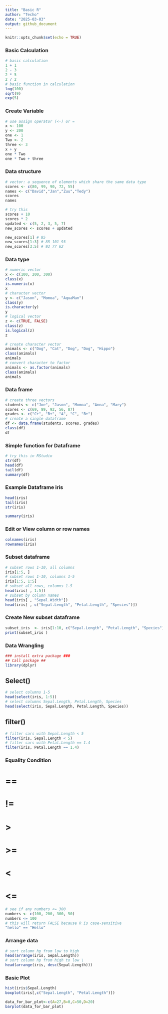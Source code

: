 ```yaml
---
title: "Basic R"
author: "Techo"
date: "2025-03-03"
output: github_document
---
```

```r
knitr::opts_chunk$set(echo = TRUE)
```
### Basic Calculation ###
```r
# basic calculation 
1 + 1 
2 - 3 
2 * 5 
2 / 2 
# basic function in calculation
log(100)
sqrt(9)
exp(5) 
```
### Create Variable ###
```r
# use assign operator (<-) or =
x <- 100 
y <- 200 
one <- 1
Two <- 2
three <- 3
x + y
one * Two
one * Two + three
```
### Data structure ###
```r
# vector: a sequence of elements which share the same data type 
scores <- c(80, 99, 90, 72, 55) 
names <- c("David","Jan","Zuu","Tedy")
scores
names
```
```r
# try this 
scores + 10 
scores * 2 
updated <- c(5, 2, 3, 5, 7) 
new_scores <- scores + updated 
```
```r
new_scores[1] # 85 
new_scores[1:3] # 85 101 93 
new_scores[3:5] # 93 77 62 
```
### Data type ###
```r
# numeric vector 
x <- c(100, 200, 300) 
class(x) 
is.numeric(x)
x
# character vector
y <- c("Jason", "Momoa", "AquaMan") 
class(y) 
is.character(y)
y
# logical vector 
z <- c(TRUE, FALSE) 
class(z) 
is.logical(z) 
z
```
```r
# create character vector 
animals <- c("Dog", "Cat", "Dog", "Dog", "Hippo") 
class(animals)
animals
# convert character to factor 
animals <- as.factor(animals) 
class(animals)
animals
```
### Data frame ###
```r
# create three vectors 
students <- c("Joe", "Jason", "Momoa", "Anna", "Mary") 
scores <- c(69, 89, 92, 56, 87) 
grades <- c("C+", "B+", "A", "C", "B+") 
# create a single dataframe 
df <- data.frame(students, scores, grades) 
class(df)
df
```
### Simple function for Dataframe
```r
# try this in RStudio
str(df) 
head(df) 
tail(df) 
summary(df)
```
### Example Dataframe iris ###
```r
head(iris)
tail(iris)
str(iris)
```
```r
summary(iris)
```

### Edit or View column or row names ###
```r
colnames(iris)
rownames(iris)
```
### Subset dataframe ###
```r
# subset rows 1-10, all columns 
iris[1:5, ]
# subset rows 1-10, columns 1-5 
iris[1:5, 1:5] 
# subset all rows, columns 1-5 
head(iris[ , 1:5]) 
# subset by column names 
head(iris[ , "Sepal.Width"]) 
head(iris[ , c("Sepal.Length", "Petal.Length", "Species")])
```
### Create New subset dataframe ###
```r
subset_iris  <- iris[1:10, c("Sepal.Length", "Petal.Length", "Species")]
print(subset_iris )
```
### Data Wrangling ###
```r
### install extra package ###
## Call package ##
library(dplyr)
```
## Select() ##
```r
# select columns 1-5 
head(select(iris, 1:5)) 
# select columns Sepal.Length, Petal.Length, Species
head(select(iris, Sepal.Length, Petal.Length, Species))
```
## filter() ##
```r
# filter cars with Sepal.Length < 5
filter(iris, Sepal.Length < 5)
# filter cars with Petal.Length == 1.4 
filter(iris, Petal.Length == 1.4) 
```
### Equality Condition ###
# ==
# !=
# >
# >=
# <
# <=
```r
# see if any numbers <= 300 
numbers <- c(100, 200, 300, 50) 
numbers <= 100
# this will return FALSE because R is case-sensitive 
"hello" == "Hello" 
```
### Arrange data ###
```r
# sort column hp from low to high 
head(arrange(iris, Sepal.Length)) 
# sort column hp from high to low \
head(arrange(iris, desc(Sepal.Length))) 
```
### Basic Plot ###
```r
hist(iris$Sepal.Length)
boxplot(iris[,c("Sepal.Length", "Petal.Length")])
```
```r
data_for_bar_plot<-c(A=27,B=0,C=50,D=20)
barplot(data_for_bar_plot)
```

